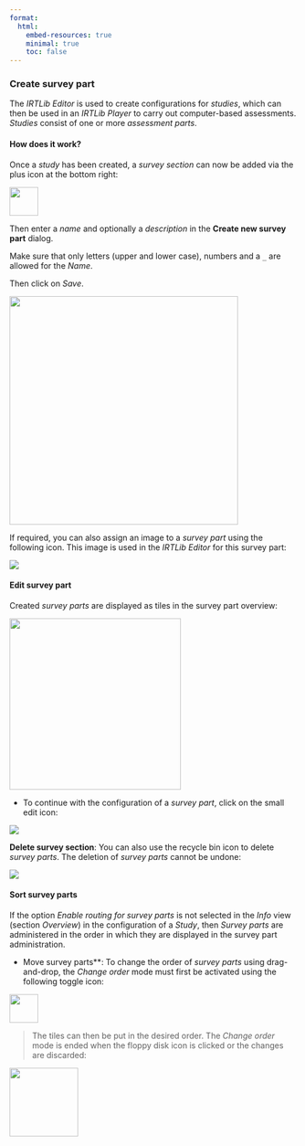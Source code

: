 ```yaml
---
format:
  html:
    embed-resources: true
    minimal: true 
    toc: false
---
```


### Create survey part

The *IRTLib Editor* is used to create configurations for *studies*, which can then be used in an *IRTLib Player* to carry out computer-based assessments. *Studies* consist of one or more *assessment parts*. 

#### How does it work?

Once a *study* has been created, a *survey section* can now be added via the plus icon at the bottom right:

![](img/icon-plus.png){width="50" fig-align="left"}

Then enter a *name* and optionally a *description* in the **Create new survey part** dialog.

Make sure that only letters (upper and lower case), numbers and a `_` are allowed for the *Name*.


Then click on *Save*.

![](img/screenshot-new-study-part-empty-DEU.png){width="400" fig-align="left"}

If required, you can also assign an image to a *survey part* using the following icon. This image is used in the *IRTLib Editor* for this survey part:

![](img/icon-study-image.png){fig-align="left"}

#### Edit survey part

Created *survey parts* are displayed as tiles in the survey part overview:

![](img/screenshot-new-study-part-card.DEU.png){width="300" fig-align="left"}

* To continue with the configuration of a *survey part*, click on the small edit icon:

![](img/icon-edit.png){fig-align="left"}

**Delete survey section**: You can also use the recycle bin icon to delete *survey parts*. The deletion of *survey parts* cannot be undone:

![](img/icon-delete.png){fig-align="left"}
 
#### Sort survey parts

If the option *Enable routing for survey parts* is not selected in the *Info* view (section *Overview*) in the configuration of a *Study*, then *Survey parts* are administered in the order in which they are displayed in the survey part administration.

* Move survey parts**: To change the order of *survey parts* using drag-and-drop, the *Change order* mode must first be activated using the following toggle icon:

![](img/icon-toggle.png){width="50" fig-align="left"}

> The tiles can then be put in the desired order. The *Change order* mode is ended when the floppy disk icon is clicked or the changes are discarded: 

![](img/screenshot-icons-undo-and-save-01.png){width="120" fig-align="left"}